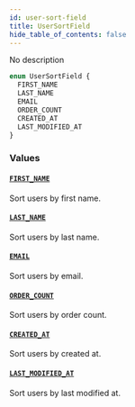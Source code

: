 ```yaml
---
id: user-sort-field
title: UserSortField
hide_table_of_contents: false
---
```


No description

```graphql
enum UserSortField {
  FIRST_NAME
  LAST_NAME
  EMAIL
  ORDER_COUNT
  CREATED_AT
  LAST_MODIFIED_AT
}
```

### Values

#### [`FIRST_NAME`](#)

Sort users by first name.

#### [`LAST_NAME`](#)

Sort users by last name.

#### [`EMAIL`](#)

Sort users by email.

#### [`ORDER_COUNT`](#)

Sort users by order count.

#### [`CREATED_AT`](#)

Sort users by created at.

#### [`LAST_MODIFIED_AT`](#)

Sort users by last modified at.
